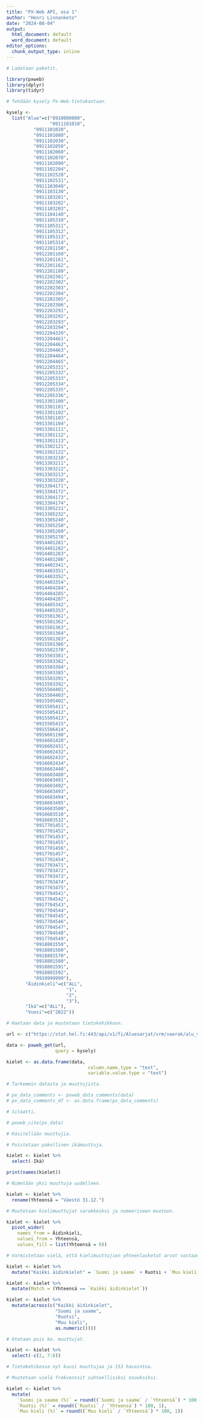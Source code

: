 ```yaml
---
title: "PX-Web API, osa 1"
author: "Henri Linnanketo"
date: "2024-08-04"
output:
  html_document: default
  word_document: default
editor_options: 
  chunk_output_type: inline
---
```


```r
# Ladataan paketit.

library(pxweb)
library(dplyr)
library(tidyr)

# Tehdään kysely Px-Web-tietokantaan.

kysely <- 
  list("Alue"=c("0910000000",
                "0911101010",
          "0911101020",
          "0911101080",
          "0911102030",
          "0911102050",
          "0911102060",
          "0911102070",
          "0911102090",
          "0911102204",
          "0911102520",
          "0911102531",
          "0911103040",
          "0911103130",
          "0911103201",
          "0911103202",
          "0911103203",
          "0911104140",
          "0911105310",
          "0911105311",
          "0911105312",
          "0911105313",
          "0911105314",
          "0912201150",
          "0912201160",
          "0912201161",
          "0912201162",
          "0912201180",
          "0912202301",
          "0912202302",
          "0912202303",
          "0912202304",
          "0912202305",
          "0912202306",
          "0912203291",
          "0912203292",
          "0912203293",
          "0912203294",
          "0912204320",
          "0912204461",
          "0912204462",
          "0912204463",
          "0912204464",
          "0912204465",
          "0912205331",
          "0912205332",
          "0912205333",
          "0912205334",
          "0912205335",
          "0912205336",
          "0913301100",
          "0913301101",
          "0913301102",
          "0913301103",
          "0913301104",
          "0913301111",
          "0913301112",
          "0913301113",
          "0913302121",
          "0913302122",
          "0913303210",
          "0913303211",
          "0913303212",
          "0913303213",
          "0913303220",
          "0913304171",
          "0913304172",
          "0913304173",
          "0913304174",
          "0913305231",
          "0913305232",
          "0913305240",
          "0913305250",
          "0913305260",
          "0913305270",
          "0914401281",
          "0914401282",
          "0914401283",
          "0914401286",
          "0914402341",
          "0914403351",
          "0914403352",
          "0914403354",
          "0914404284",
          "0914404285",
          "0914404287",
          "0914405342",
          "0914405353",
          "0915501361",
          "0915501362",
          "0915501363",
          "0915501364",
          "0915501383",
          "0915501386",
          "0915502370",
          "0915503381",
          "0915503382",
          "0915503384",
          "0915503385",
          "0915503391",
          "0915503392",
          "0915504401",
          "0915504403",
          "0915505402",
          "0915505411",
          "0915505412",
          "0915505413",
          "0915505415",
          "0915506414",
          "0916601190",
          "0916601420",
          "0916602431",
          "0916602432",
          "0916602433",
          "0916602434",
          "0916602440",
          "0916603480",
          "0916603491",
          "0916603492",
          "0916603493",
          "0916603494",
          "0916603495",
          "0916603500",
          "0916603510",
          "0916603532",
          "0917701451",
          "0917701452",
          "0917701453",
          "0917701455",
          "0917701456",
          "0917701457",
          "0917702454",
          "0917703471",
          "0917703472",
          "0917703473",
          "0917703474",
          "0917703475",
          "0917704541",
          "0917704542",
          "0917704543",
          "0917704544",
          "0917704545",
          "0917704546",
          "0917704547",
          "0917704548",
          "0917704549",
          "0918801550",
          "0918801560",
          "0918801570",
          "0918801580",
          "0918801591",
          "0918801592",
          "0919999999"),
       "Äidinkieli"=c("ALL",
                      "1",
                      "2",
                      "3"),
       "Ikä"=c("ALL"),
       "Vuosi"=c("2022"))

# Haetaan data ja muutetaan tietokehikkoon.

url <- c("https://stat.hel.fi:443/api/v1/fi/Aluesarjat/vrm/vaerak/alu_vaerak_004p.px")

data <- pxweb_get(url,
                  query = kysely)

kielet <- as.data.frame(data,
                              column.name.type = "text",
                              variable.value.type = "text")

# Tarkemmin datasta ja muuttujista.

# px_data_comments <- pxweb_data_comments(data)
# px_data_comments_df <- as.data.frame(px_data_comments)

# Sitaatti.

# pxweb_cite(px_data)
```


```r
# Käsitellään muuttujia.

# Poistetaan pakollinen ikämuuttuja.

kielet <- kielet %>%
  select(-Ikä)

print(names(kielet))

# Nimetään yksi muuttuja uudelleen.

kielet <- kielet %>%
  rename(Yhteensä = "Väestö 31.12.")
```


```r
# Muutetaan kielimuuttujat sarakkeiksi ja numeeriseen muotoon.

kielet <- kielet %>%
  pivot_wider(
    names_from = Äidinkieli,
    values_from = Yhteensä,
    values_fill = list(Yhteensä = 0))

# Varmistetaan vielä, että kielimuuttujien yhteenlasketut arvot vastaavat Yhteensä-sarakkeen arvoa.

kielet <- kielet %>%
  mutate("Kaikki äidinkielet" = `Suomi ja saame` + Ruotsi + `Muu kieli`) 

kielet <- kielet %>%
  mutate(Match = (Yhteensä == `Kaikki äidinkielet`))

kielet <- kielet %>%
  mutate(across(c("Kaikki äidinkielet",
                  "Suomi ja saame",
                  "Ruotsi",
                  "Muu kieli",
                  as.numeric())))

# Otetaan pois ko. muuttujat.

kielet <- kielet %>%
  select(-c(2, 7:8))

# Tietokehikossa nyt kuusi muuttujaa ja 153 havaintoa.
```


```r
# Muutetaan vielä frekvenssit suhteellisiksi osuuksiksi.

kielet <- kielet %>%
  mutate(
    `Suomi ja saame (%)` = round((`Suomi ja saame` / `Yhteensä`) * 100, 1),
    `Ruotsi (%)` = round((`Ruotsi` / `Yhteensä`) * 100, 1),
    `Muu kieli (%)` = round((`Muu kieli` / `Yhteensä`) * 100, 1))

```


